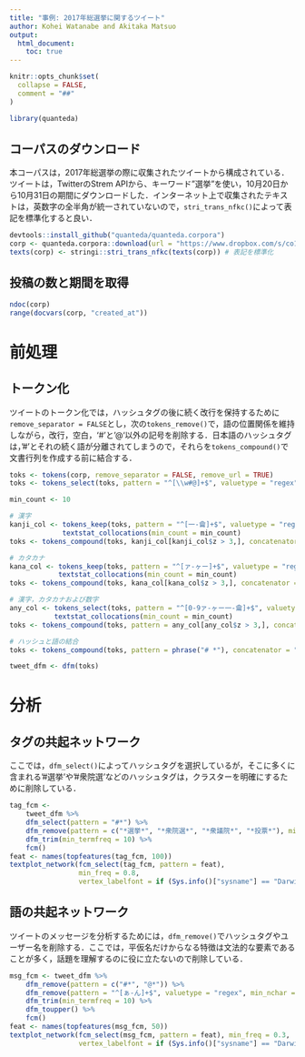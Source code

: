 ```yaml
---
title: "事例: 2017年総選挙に関するツイート"
author: Kohei Watanabe and Akitaka Matsuo
output: 
  html_document:
    toc: true
---
```


```r
knitr::opts_chunk$set(
  collapse = FALSE,
  comment = "##"
)
```


```r
library(quanteda)
```


## コーパスのダウンロード {#download}

本コーパスは，2017年総選挙の際に収集されたツイートから構成されている．ツイートは，TwitterのStrem APIから、キーワード"選挙"を使い，10月20日から10月31日の期間にダウンロードした．インターネット上で収集されたテキストは，英数字の全半角が統一されていないので，`stri_trans_nfkc()`によって表記を標準化すると良い．

```r
devtools::install_github("quanteda/quanteda.corpora")
corp <- quanteda.corpora::download(url = "https://www.dropbox.com/s/co12wpj08pzqz71/data_corpus_election2017tweets.rds?dl=1")
texts(corp) <- stringi::stri_trans_nfkc(texts(corp)) # 表記を標準化
```


## 投稿の数と期間を取得 {#number-of-tweets}

```r
ndoc(corp)
range(docvars(corp, "created_at"))
```

# 前処理 {#pre-processing}

## トークン化 {#tokenization}

ツイートのトークン化では，ハッシュタグの後に続く改行を保持するために`remove_separator = FALSE`とし，次の`tokens_remove()`で，語の位置関係を維持しながら，改行，空白，'#'と'@'以外の記号を削除する．日本語のハッシュタグは，’#’とそれの続く語が分離されてしまうので，それらを`tokens_compound()`で文書行列を作成する前に結合する．

```r

toks <- tokens(corp, remove_separator = FALSE, remove_url = TRUE)
toks <- tokens_select(toks, pattern = "^[\\w#@]+$", valuetype = "regex", padding = TRUE)

min_count <- 10

# 漢字
kanji_col <- tokens_keep(toks, pattern = "^[一-龠]+$", valuetype = "regex", padding = TRUE) %>% 
             textstat_collocations(min_count = min_count)
toks <- tokens_compound(toks, kanji_col[kanji_col$z > 3,], concatenator = "")

# カタカナ
kana_col <- tokens_keep(toks, pattern = "^[ァ-ヶー]+$", valuetype = "regex", padding = TRUE) %>% 
            textstat_collocations(min_count = min_count)
toks <- tokens_compound(toks, kana_col[kana_col$z > 3,], concatenator = "")

# 漢字，カタカナおよび数字
any_col <- tokens_select(toks, pattern = "^[0-9ァ-ヶー一-龠]+$", valuetype = "regex", padding = TRUE) %>% 
           textstat_collocations(min_count = min_count)
toks <- tokens_compound(toks, pattern = any_col[any_col$z > 3,], concatenator = "")

# ハッシュと語の結合
toks <- tokens_compound(toks, pattern = phrase("# *"), concatenator = "") 

tweet_dfm <- dfm(toks)
```

# 分析 {#analysis}

## タグの共起ネットワーク {#network-tag}

ここでは，`dfm_select()`によってハッシュタグを選択しているが，そこに多くに含まれる'#選挙'や'#衆院選'などのハッシュタグは，クラスターを明確にするために削除している．

```r
tag_fcm <- 
    tweet_dfm %>% 
    dfm_select(pattern = "#*") %>% 
    dfm_remove(pattern = c("*選挙*", "*衆院選*", "*衆議院*", "*投票*"), min_nchar = 2) %>% 
    dfm_trim(min_termfreq = 10) %>% 
    fcm()
feat <- names(topfeatures(tag_fcm, 100))
textplot_network(fcm_select(tag_fcm, pattern = feat), 
                 min_freq = 0.8,
                 vertex_labelfont = if (Sys.info()["sysname"] == "Darwin") "SimHei" else NULL)
```

## 語の共起ネットワーク {#network-word}

ツイートのメッセージを分析するためには，`dfm_remove()`でハッシュタグやユーザー名を削除する．ここでは，平仮名だけからなる特徴は文法的な要素であることが多く，話題を理解するのに役に立たないので削除している．

```r
msg_fcm <- tweet_dfm %>% 
    dfm_remove(pattern = c("#*", "@*")) %>% 
    dfm_remove(pattern = "^[ぁ-ん]+$", valuetype = "regex", min_nchar = 2) %>% 
    dfm_trim(min_termfreq = 10) %>% 
    dfm_toupper() %>% 
    fcm()
feat <- names(topfeatures(msg_fcm, 50))
textplot_network(fcm_select(msg_fcm, pattern = feat), min_freq = 0.3,
                 vertex_labelfont = if (Sys.info()["sysname"] == "Darwin") "SimHei" else NULL)
```

